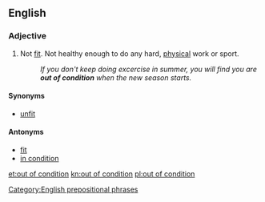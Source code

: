 ==English==

===Adjective===
{{en-adj}}

#Not [[fit]]. Not healthy enough to do any hard, [[physical]] work or sport.
#:''If you don't keep doing excercise in summer, you will find you are '''out of condition''' when the new season starts.''

====Synonyms====
*[[unfit]]

====Antonyms====
*[[fit]]
*[[in condition]]

[[Category:English prepositional phrases]]

[[et:out of condition]]
[[kn:out of condition]]
[[pl:out of condition]]